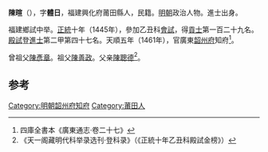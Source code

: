 '''陳暄'''（{{bd|1402年||？}}），字'''體日'''，福建興化府莆田縣人，民籍。[[明朝|明朝]]政治人物。進士出身。

福建鄉試中举。[[正统_(年号)|正統]]十年（1445年），參加乙丑科[[會試|會試]]，得[[貢士|貢士]]第一百二十九名。[[殿試|殿試]]登[[進士|進士]]第二甲第四十七名。天順五年（1461年），官廣東[[韶州府|韶州府]]知府<ref>四庫全書本《廣東通志·卷二十七》</ref>。

曾祖父[[陳彥章|陳彥章]]。祖父[[陳善政|陳善政]]。父亲[[陳聰德|陳聰德]]<ref>《天一阁藏明代科举录选刊·登科录》（《正統十年乙丑科殿試金榜》）</ref>。

==参考==
{{reflist}}
{{明朝人物小作品}}
{{正統十年乙丑科殿試金榜}}
{{DEFAULTSORT:Chen陳}}

[[Category:明朝韶州府知府|Category:明朝韶州府知府]]
[[Category:莆田人|Category:莆田人]]